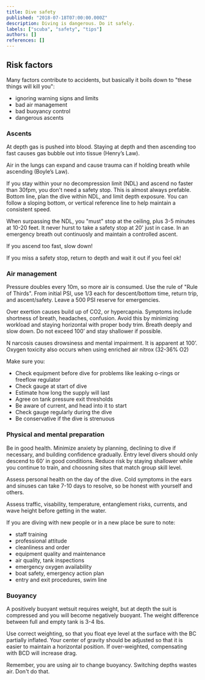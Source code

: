 ```yaml
---
title: Dive safety
published: "2018-07-18T07:00:00.000Z"
description: Diving is dangerous. Do it safely.
labels: ["scuba", "safety", "tips"]
authors: []
references: []
---
```



## Risk factors

Many factors contribute to accidents, but basically it boils down to "these things will kill you":

* ignoring warning signs and limits
* bad air management
* bad buoyancy control
* dangerous ascents

### Ascents

At depth gas is pushed into blood. Staying at depth and then ascending too fast causes gas bubble out into tissue (Henry’s Law).

Air in the lungs can expand and cause trauma can if holding breath while ascending (Boyle’s Law).

If you stay within your no decompression limit (NDL) and ascend no faster than 30fpm, you don't need a safety stop. This is almost always prefable. Bottom line, plan the dive within NDL, and limit depth exposure. You can follow a sloping bottom, or vertical reference line to help maintain a consistent speed.

When surpassing the NDL, you "must" stop at the ceiling, plus 3-5 minutes at 10-20 feet. It never hurst to take a safety stop at 20' just in case. In an emergency breath out continuosly and maintain a controlled ascent.

If you ascend too fast, slow down!

If you miss a safety stop, return to depth and wait it out if you feel ok!

### Air management

Pressure doubles every 10m, so more air is consumed. Use the rule of "Rule of Thirds". From initial PSI, use 1/3 each for descent/bottom time, return trip, and ascent/safety. Leave a 500 PSI reserve for emergencies.

Over exertion causes build up of CO2, or hypercapnia. Symptoms include shortness of breath, headaches, confusion. Avoid this by minimizing workload and staying horizontal with proper body trim. Breath deeply and slow down. Do not exceed 100’ and stay shallower if possible.

N narcosis causes drowsiness and mental impairment. It is apparent at 100’. Oxygen toxicity also occurs when using enriched air nitrox (32-36% O2)

Make sure you:

* Check equipment before dive for problems like leaking o-rings or freeflow regulator
* Check gauge at start of dive
* Estimate how long the supply will last
* Agree on tank pressure exit thresholds
* Be aware of current, and head into it to start
* Check gauge regularly during the dive
* Be conservative if the dive is strenuous

### Physical and mental preparation

Be in good health. Minimize anxiety by planning, declining to dive if necessary, and building confidence gradually. Entry level divers should only descend to 60’ in good conditions. Reduce risk by staying shallower while you continue to train, and choosning sites that match group skill level.

Assess personal health on the day of the dive. Cold symptoms in the ears and sinuses can take 7-10 days to resolve, so be honest with yourself and others.

Assess traffic, visability, temperature, entanglement risks, currents, and wave height before getting in the water.

If you are diving with new people or in a new place be sure to note:

* staff training
* professional attitude
* cleanliness and order
* equipment quality and maintenance
* air quality, tank inspections
* emergency oxygen availability
* boat safety, emergency action plan
* entry and exit procedures, swim line

### Buoyancy

A positively buoyant wetsuit requires weight, but at depth the suit is compressed and you will become negatively buoyant. The weight difference between full and empty tank is 3-4 lbs.

Use correct weighting, so that you float eye level at the surface with the BC partially inflated. Your center of gravity should be adjusted so that it is easier to maintain a horizontal position. If over-weighted, compensating with BCD will increase drag.

Remember, you are using air to change buoyancy. Switching depths wastes air. Don't do that.
